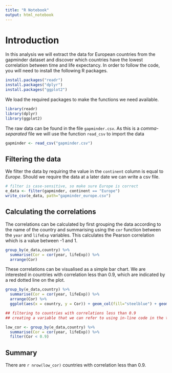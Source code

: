 ```yaml
---
title: "R Notebook"
output: html_notebook
---
```


# Introduction

In this analysis we will extract the data for European countries from the gapminder dataset and discover which countries have the lowest correlation between time and life expectancy. In order to follow the code, you will need to install the following R packages.

```r
install.packages("readr")
install.packages("dplyr")
install.packages("ggplot2")

```

We load the required packages to make the functions we need available.

```r
library(readr)
library(dplyr)
library(ggplot2)
```

The raw data can be found in the file `gapminder.csv`. As this is a *comma-separated* file we will use the function `read_csv` to import the data

```r
gapminder <- read_csv("gapminder.csv")
```

## Filtering the data

We filter the data by requiring the value in the `continent` column is equal to *Europe*. Should we require the data at a later date we can write a csv file.

```r
# filter is case-sensitive, so make sure Europe is correct
e_data <- filter(gapminder, continent == "Europe")
write_csv(e_data, path="gapminder_europe.csv")
```

## Calculating the correlations

The correlations can be calculated by first grouping the data according to the name of the country and summarising using the `cor` function between the `year` and `lifeExp` variables. This calculates the Pearson correlation which is a value between -1 and 1. 

```r
group_by(e_data,country) %>% 
  summarise(Cor = cor(year, lifeExp)) %>% 
  arrange(Cor)
```

These correlations can be visualised as a simple bar chart. We are interested in countries with correlation less than 0.9, which are indicated by a red dotted line on the plot.

```r
group_by(e_data,country) %>% 
  summarise(Cor = cor(year, lifeExp)) %>% 
  arrange(Cor) %>% 
  ggplot(aes(x = country, y = Cor)) + geom_col(fill="steelblue") + geom_hline(yintercept=0.9,col="red",lty=2) + coord_flip()
```

```r
## filtering to countries with correlations less than 0.9
## creating a variable that we can refer to using in-line code in the text

low_cor <- group_by(e_data,country) %>% 
  summarise(Cor = cor(year, lifeExp)) %>% 
  filter(Cor < 0.9)
```

## Summary

There are `r nrow(low_cor)` countries with correlation less than 0.9.